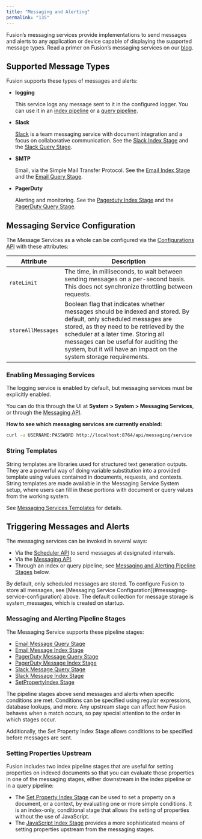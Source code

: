 ```yaml
---
title: "Messaging and Alerting"
permalink: "135"
---
```


Fusion’s messaging services provide implementations to send messages and alerts to any application or device capable of displaying the supported message types. Read a primer on Fusion’s messaging services on our
[blog](https://lucidworks.com/post/alerts-lucidworks-fusion//).

## Supported Message Types

Fusion supports these types of messages and alerts:

* **logging**

    This service logs any message sent to it in the configured logger. You can use it in an [index pipeline](/fusion-server/4.2/208/write-log-message-index-stage) or a [query pipeline](/fusion-server/4.2/287/logging-stage).
* **Slack**

    [Slack](http://www.slack.com) is a team messaging service with document integration and a focus on collaborative communication. See the [Slack Index Stage](/fusion-server/4.2/237/send-slack-message-index-stage) and the [Slack Query Stage](/fusion-server/4.2/290/send-slack-message-stage).
* **SMTP**

    Email, via the Simple Mail Transfer Protocol. See the [Email Index Stage](/fusion-server/4.2/218/send-smtp-email-index-stage) and the [Email Query Stage](/fusion-server/4.2/253/send-smtp-email-stage).
* **PagerDuty**

    Alerting and monitoring. See the [Pagerduty Index Stage](/fusion-server/4.2/206/send-pager-duty-message-index-stage) and the [PagerDuty Query Stage](/fusion-server/4.2/273/send-pager-duty-message-stage).

## Messaging Service Configuration

The Message Services as a whole can be configured via the [Configurations API](/fusion-server/4.2/342/configurations-api) with these attributes:

| Attribute | Description |
| --- | --- |
| `rateLimit` | The time, in milliseconds, to wait between sending messages on a per-second basis. This does not synchronize throttling between requests. |
| `storeAllMessages` | Boolean flag that indicates whether messages should be indexed and stored. By default, only scheduled messages are stored, as they need to be retrieved by the scheduler at a later time. Storing all messages can be useful for auditing the system, but it will have an impact on the system storage requirements. |

### Enabling Messaging Services

The logging service is enabled by default, but messaging services must be explicitly enabled.

You can do this through the UI at **System > System > Messaging Services**, or through the [Messaging API](/fusion-server/4.2/306/messaging-api).

**How to see which messaging services are currently enabled:**

```bash
curl -u USERNAME:PASSWORD http://localhost:8764/api/messaging/service
```

### String Templates

String templates are libraries used for structured text generation outputs. They are a powerful way of doing variable substitution into a provided template using values contained in documents, requests, and contexts. String templates are made available in the Messaging Service System setup, where users can fill in these portions with document or query values from the working system.

See [Messaging Services Templates](/fusion-server/4.2/397/messaging-services-template-expression-variables) for details.

## Triggering Messages and Alerts

The messaging services can be invoked in several ways:

* Via the [Scheduler API](/fusion-server/4.2/330/scheduler-api) to send messages at designated intervals.
* Via the [Messaging API](/fusion-server/4.2/306/messaging-api).
* Through an index or query pipeline; see [Messaging and Alerting Pipeline Stages](#messaging-and-alerting-pipeline-stages) below.

<Note>
By default, only scheduled messages are stored. To configure Fusion to store all messages, see [Messaging Service Configuration](#messaging-service-configuration) above. The default collection for message storage is system_messages, which is created on startup.
</Note>

### Messaging and Alerting Pipeline Stages

The Messaging Service supports these pipeline stages:

* [Email Message Query Stage](/fusion-server/4.2/253/send-smtp-email-stage)
* [Email Message Index Stage](/fusion-server/4.2/218/send-smtp-email-index-stage)
* [PagerDuty Message Query Stage](/fusion-server/4.2/273/send-pager-duty-message-stage)
* [PagerDuty Message Index Stage](/fusion-server/4.2/206/send-pager-duty-message-index-stage)
* [Slack Message Query Stage](/fusion-server/4.2/290/send-slack-message-stage)
* [Slack Message Index Stage](/fusion-server/4.2/237/send-slack-message-index-stage)
* [SetPropertyIndex Stage](/fusion-server/4.2/239/set-property-index-stage)

The pipeline stages above send messages and alerts when specific conditions are met. Conditions can be specified using regular expressions, database lookups, and more. Any upstream stage can affect how Fusion behaves when a match occurs, so pay special attention to the order in which stages occur.

Additionally, the Set Property Index Stage allows conditions to be specified before messages are sent.

### Setting Properties Upstream

Fusion includes two index pipeline stages that are useful for setting properties on indexed documents so that you can evaluate those properties in one of the messaging stages, either downstream in the index pipeline or in a query pipeline:

* The [Set Property Index Stage](/fusion-server/4.2/239/set-property-index-stage) can be used to set a property on a document, or a context, by evaluating one or more simple conditions. It is an index-only, conditional stage that allows the setting of properties without the use of JavaScript.
* The [JavaScript Index Stage](/fusion-server/4.2/243/java-script-index-stage) provides a more sophisticated means of setting properties upstream from the messaging stages.